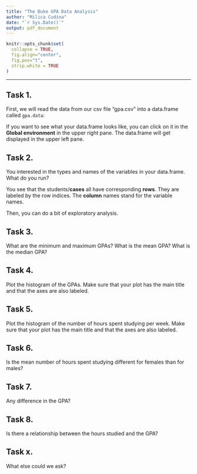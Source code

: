 ```yaml
---
title: "The Duke GPA Data Analysis"
author: "Milica Cudina"
date: "`r Sys.Date()`"
output: pdf_document
---
```

<!-- The author of this template is Dr. Gordan Zitkovic.-->
<!-- The code chunk below contains some settings that will  -->
<!-- make your R code look better in the output pdf file.  -->
<!-- If you are curious about what each option below does, -->
<!-- go to https://yihui.org/knitr/options/ -->
<!-- If not, feel free to disregard everything ...  -->
```r
knitr::opts_chunk$set(
  collapse = TRUE,
  fig.align="center",
  fig.pos="t",
  strip.white = TRUE
)
```
<!-- ... down to here. -->

---

## Task 1. 
First, we will read the data from our csv file "gpa.csv" into a data.frame called `gpa.data`:

If you want to see what your data.frame looks like, you can click on it in the **Global environment** in the upper right pane. The data.frame will get displayed in the upper left pane. 

## Task 2.
You interested in the types and names of the variables in your data.frame. What do you run?

You see that the students/**cases** all have corresponding **rows**. They are labeled by the row indices. The **column** names stand for the variable names.

Then, you can do a bit of exploratory analysis. 

## Task 3. 
What are the minimum and maximum GPAs? What is the mean GPA? What is the median GPA?


## Task 4. 
Plot the histogram of the GPAs. Make sure that your plot has the main title and that the axes are also labeled. 

## Task 5. 
Plot the histogram of the number of hours spent studying per week. Make sure that your plot has the main title and that the axes are also labeled. 

## Task 6. 
Is the mean number of hours spent studying different for females than for males? 

## Task 7. 
Any difference in the GPA?

## Task 8. 
Is there a relationship between the hours studied and the GPA?

## Task x. 
What else could we ask? 
